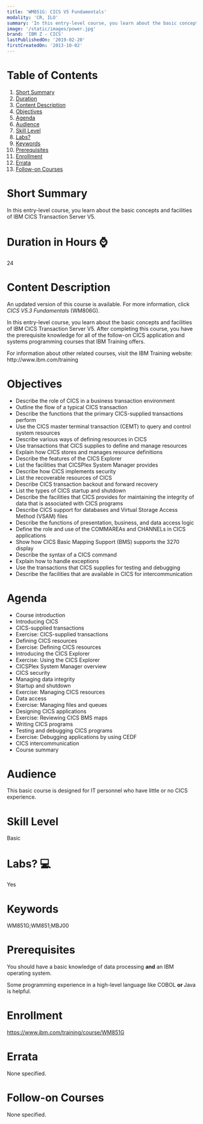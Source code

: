 ```yaml
---
title: 'WM851G: CICS V5 Fundamentals'
modality: 'CR, ILO'
summary: 'In this entry-level course, you learn about the basic concepts and facilities of IBM CICS Transaction Server V5.'
image: '/static/images/power.jpg'
brand: 'IBM Z - CICS'
lastPublishedOn: '2019-02-20'
firstCreatedOn: '2013-10-02'
---
```

# Table of Contents
1.  [Short Summary](#short-summary)
2.  [Duration](#duration-in-hours-)
3.  [Content Description](#content-description)
4.  [Objectives](#objectives)
5.  [Agenda](#agenda)
6.  [Audience](#audience)
7.  [Skill Level](#skill-level)
8.  [Labs?](#labs-)
9.  [Keywords](#keywords)
10. [Prerequisites](#prerequisites)
11. [Enrollment](#enrollment)
12. [Errata](#errata)
13. [Follow-on Courses](#follow-on-courses)

# Short Summary
In this entry-level course, you learn about the basic concepts and facilities of IBM CICS Transaction Server V5.

# Duration in Hours ⌚
24

# Content Description
<p>An updated version of this course is available. For more information, click <em>CICS V5.3 Fundamentals </em>(WM806G).</p>

<p>In this entry-level course, you learn about the basic concepts and facilities of IBM CICS Transaction Server V5. After completing this course, you have the prerequisite knowledge for all of the follow-on CICS application and systems programming courses that IBM Training offers.</p>

<p>For information about other related courses, visit the IBM Training website:<br />
http://www.ibm.com/training</p>

# Objectives
<ul>
	<li>Describe the role of CICS in a business transaction environment</li>
	<li>Outline the flow of a typical CICS transaction</li>
	<li>Describe the functions that the primary CICS-supplied transactions perform</li>
	<li>Use the CICS master terminal transaction (CEMT) to query and control system resources</li>
	<li>Describe various ways of defining resources in CICS</li>
	<li>Use transactions that CICS supplies to define and manage resources</li>
	<li>Explain how CICS stores and manages resource definitions</li>
	<li>Describe the features of the CICS Explorer</li>
	<li>List the facilities that CICSPlex System Manager provides</li>
	<li>Describe how CICS implements security</li>
	<li>List the recoverable resources of CICS</li>
	<li>Describe CICS transaction backout and forward recovery</li>
	<li>List the types of CICS startup and shutdown</li>
	<li>Describe the facilities that CICS provides for maintaining the integrity of data that is associated with CICS programs</li>
	<li>Describe CICS support for databases and Virtual Storage Access Method (VSAM) files</li>
	<li>Describe the functions of presentation, business, and data access logic</li>
	<li>Define the role and use of the COMMAREAs and CHANNELs in CICS applications</li>
	<li>Show how CICS Basic Mapping Support (BMS) supports the 3270 display</li>
	<li>Describe the syntax of a CICS command</li>
	<li>Explain how to handle exceptions</li>
	<li>Use the transactions that CICS supplies for testing and debugging</li>
	<li>Describe the facilities that are available in CICS for intercommunication</li>
</ul>

# Agenda
<ul><li>Course introduction</li><li>Introducing CICS</li><li>CICS-supplied transactions</li><li>Exercise: CICS-supplied transactions</li><li>Defining CICS resources</li><li>Exercise: Defining CICS resources</li><li>Introducing the CICS Explorer</li><li>Exercise: Using the CICS Explorer</li><li>CICSPlex System Manager overview</li><li>CICS security</li><li>Managing data integrity</li><li>Startup and shutdown</li><li>Exercise: Managing CICS resources</li><li>Data access</li><li>Exercise: Managing files and queues</li><li>Designing CICS applications</li><li>Exercise: Reviewing CICS BMS maps</li><li>Writing CICS programs</li><li>Testing and debugging CICS programs</li><li>Exercise: Debugging applications by using CEDF</li><li>CICS intercommunication</li><li>Course summary</li></ul>

# Audience
<p>This basic course is designed for IT personnel who have little or no CICS experience.</p>

# Skill Level
Basic

# Labs? 💻
Yes

# Keywords
WM851G;WM851;MBJ00

# Prerequisites
<p>You should have a basic knowledge of data processing <strong>and</strong> an IBM operating system.</p>

<p>Some programming experience in a high-level language like COBOL <strong>or </strong>Java is helpful.</p>

# Enrollment
https://www.ibm.com/training/course/WM851G

# Errata
None specified.

# Follow-on Courses
None specified.

